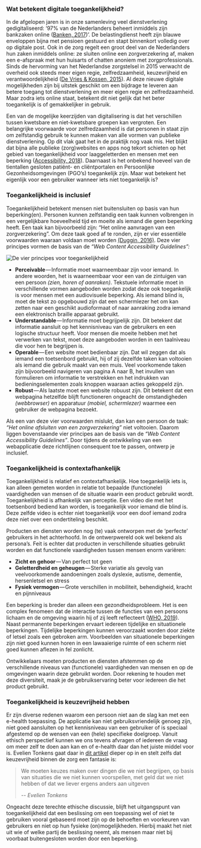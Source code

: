 
<TableOfContentSection chapter="chapter-02" topic="Wat betekent digitale toegankelijkheid?">
	
### Wat betekent digitale toegankelijkheid?

In de afgelopen jaren is in onze samenleving veel dienstverlening gedigitaliseerd: ‘97% van de Nederlanders beheert inmiddels zijn bankzaken online ([Banken, 2017](https://www.banken.nl/nieuws/20504/nederlandse-consumenten-meest-actief-met-online-bankieren))’. De belastingdienst heeft zijn blauwe enveloppen bijna met pensioen gestuurd en stapt binnenkort volledig over op digitale post. Ook in de zorg regelt een groot deel van de Nederlanders hun zaken inmiddels online: ze sluiten online een zorgverzekering af, maken een e-afspraak met hun huisarts of chatten anoniem met zorgprofessionals. Sinds de hervorming van het Nederlandse zorgstelsel in 2015 verwacht de overheid ook steeds meer eigen regie, zelfredzaamheid, keuzevrijheid en verantwoordelijkheid ([De Vries & Kossen, 2015](https://www.managementboek.nl/e-book/9789082329360/zo-werkt-de-zorg-in-nederland-maaike-de-vries)). Al deze nieuwe digitale mogelijkheden zijn bij uitstek geschikt om een bijdrage te leveren aan betere toegang tot dienstverlening en meer eigen regie en zelfredzaamheid. Maar zodra iets online staat, betekent dit niet gelijk dat het beter toegankelijk is of gemakkelijker in gebruik.

Een van de mogelijke keerzijden van digitalisering is dat het verschillen tussen kwetsbare en niet-kwetsbare groepen kan vergroten. Een belangrijke voorwaarde voor zelfredzaamheid is dat personen in staat zijn om zelfstandig gebruik te kunnen maken van alle vormen van publieke dienstverlening. Op dit vlak gaat het in de praktijk nog vaak mis. Het blijkt dat bijna alle publieke (zorg)websites en apps nog tekort schieten op het gebied van toegankelijkheid voor laaggeletterden en mensen met een beperking ([Accessibility, 2018](https://www.accessibility.nl/nieuws/2018/01/digitale-toegankelijkheid-in-de-zorg-kan-beter)). Daarnaast is het onbekend hoeveel van de tientallen gesloten patiënt- en cliëntportalen en Persoonlijke Gezonheidsomgevingen (PGO’s) toegankelijk zijn. Maar wat betekent het eigenlijk voor een gebruiker wanneer iets niet toegankelijk is?

</TableOfContentSection>

<TableOfContentSection chapter="chapter-02" topic="Toegankelijkheid is inclusief">

### Toegankelijkheid is inclusief

Toegankelijkheid betekent mensen niet buitensluiten op basis van hun beperking(en). Personen kunnen zelfstandig een taak kunnen volbrengen in een vergelijkbare hoeveelheid tijd en moeite als iemand die geen beperking heeft. Een taak kan bijvoorbeeld zijn: “Het online aanvragen van een zorgverzekering”. Om deze taak goed af te ronden, zijn er vier essentiële voorwaarden waaraan voldaan moet worden [(Duggin, 2016)](https://accessibility.blog.gov.uk/2016/05/16/what-we-mean-when-we-talk-about-accessibility-2/). Deze vier principes vormen de basis van de _“Web Content Accessibility Guidelines”:_

![De vier principes voor toegankelijkheid](/blog/design-for-accessibility/four-principles.png)

- **Perceivable** — Informatie moet waarneembaar zijn voor iemand. In andere woorden, het is waarneembaar voor een van de zintuigen van een persoon _(zien, horen of aanraken)_. Tekstuele informatie moet in verschillende vormen aangeboden worden zodat deze ook toegankelijk is voor mensen met een audiovisuele beperking. Als iemand blind is, moet de tekst zo opgebouwd zijn dat een schermlezer het om kan zetten naar een geschikt audioformaat of naar aanraking zodra iemand een elektronisch braille apparaat gebruikt.
- **Understandable** — Informatie moet begrijpelijk zijn. Dit betekent dat informatie aansluit op het kennisniveau van de gebruikers en een logische structuur heeft. Voor mensen die moeite hebben met het verwerken van tekst, moet deze aangeboden worden in een taalniveau die voor hen te begrijpen is.
- **Operable** — Een website moet bedienbaar zijn. Dat wil zeggen dat als iemand een toetsenbord gebruikt, hij of zij dezelfde taken kan voltooien als iemand die gebruik maakt van een muis. Veel voorkomende taken zijn bijvoorbeeld navigeren van pagina A naar B, het invullen van formulieren om informatie te verstrekken en het indrukken van bedieningselementen zoals knoppen waaraan acties gekoppeld zijn.
- **Robust** — Als laatste moet een website robuust zijn. Dit betekent dat een webpagina hetzelfde blijft functioneren ongeacht de omstandigheden _(webbrowser)_ en apparatuur _(mobiel, schermlezer)_ waarmee een gebruiker de webpagina bezoekt.

Als een van deze vier voorwaarden mislukt, dan kan een persoon de taak: _“Het online afsluiten van een zorgverzekering”_ niet voltooien. Daarom liggen bovenstaande vier principes aan de basis van de _“Web Content Accessibility Guidelines”_. Door tijdens de ontwikkeling van een webapplicatie deze richtlijnen consequent toe te passen, ontwerp je inclusief.

</TableOfContentSection>

<TableOfContentSection chapter="chapter-02" topic="Toegankelijkheid is contextafhankelijk">

### Toegankelijkheid is contextafhankelijk

Toegankelijkheid is relatief en contextafhankelijk. Hoe toegankelijk iets is, kan alleen gemeten worden in relatie tot bepaalde (functionele) vaardigheden van mensen of de situatie waarin een product gebruikt wordt. Toegankelijkheid is afhankelijk van perceptie. Een video die met het toetsenbord bediend kan worden, is toegankelijk voor iemand die blind is. Deze zelfde video is echter niet toegankelijk voor een doof iemand zodra deze niet over een ondertiteling beschikt.

Producten en diensten worden nog (te) vaak ontworpen met de ‘perfecte’ gebruikers in het achterhoofd. In de ontwerpwereld ook wel bekend als persona’s. Feit is echter dat producten in verschillende situaties gebruikt worden en dat functionele vaardigheden tussen mensen enorm variëren:

- **Zicht en gehoor** — Van perfect tot geen
- **Geletterdheid en geheugen** — Sterke variatie als gevolg van veelvoorkomende aandoeningen zoals dyslexie, autisme, dementie, hersenletsel en stress
- **Fysiek vermogen** — Grote verschillen in mobiliteit, behendigheid, kracht en pijnniveaus

Een beperking is breder dan alleen een gezondheidsprobleem. Het is een complex fenomeen dat de interactie tussen de functies van een persoons lichaam en de omgeving waarin hij of zij leeft reflecteert ([WHO, 2019](https://www.who.int/topics/disabilities/en/)). Naast permanente beperkingen ervaart iedereen tijdelijke en situationele beperkingen. Tijdelijke beperkingen kunnen veroorzaakt worden door ziekte of letsel zoals een gebroken arm. Voorbeelden van situationele beperkingen zijn niet goed kunnen horen in een lawaaierige ruimte of een scherm niet goed kunnen aflezen in fel zonlicht.

Ontwikkelaars moeten producten en diensten afstemmen op de verschillende niveaus van (functionele) vaardigheden van mensen en op de omgevingen waarin deze gebruikt worden. Door rekening te houden met deze diversiteit, maak je de gebruikservaring beter voor iedereen die het product gebruikt.

</TableOfContentSection>

<TableOfContentSection chapter="chapter-02" topic="Toegankelijkheid is keuzevrijheid hebben">

### Toegankelijkheid is keuzevrijheid hebben

Er zijn diverse redenen waarom een persoon niet aan de slag kan met een e-health toepassing. De applicatie kan niet gebruiksvriendelijk genoeg zijn, niet goed aansluiten op het kennisniveau van een gebruiker of is speciaal afgestemd op de wensen van een (hele) specifieke doelgroep. Vanuit ethisch perspectief kunnen we ons tevens afvragen of iedereen de vraag om meer zelf te doen aan kan en of e-health daar dan het juiste middel voor is. Evelien Tonkens gaat daar in [dit artikel](https://decorrespondent.nl/10902/in-een-welvarend-land-wordt-de-zorg-steeds-duurder-niks-mis-mee-zegt-deze-hoogleraar/447069216-5f3c3ba3) dieper op in en stelt zelfs dat keuzevrijheid binnen de zorg een fantasie is:

> We moeten keuzes maken over dingen die we niet begrijpen, op basis van situaties die we niet kunnen voorspellen, met geld dat we niet hebben of dat we liever ergens anders aan uitgeven
>
> <cite>-- Evelien Tonkens</cite>

Ongeacht deze terechte ethische discussie, blijft het uitgangspunt van toegankelijkheid dat een beslissing om een toepassing wel of niet te gebruiken vooral gebaseerd moet zijn op de behoeften en voorkeuren van gebruikers en niet op hun fysieke (on)mogelijkheden. Hierbij maakt het niet uit wie of welke partij de beslissing neemt, als mensen maar niet bij voorbaat buitengesloten worden door een beperking.

</TableOfContentSection>
